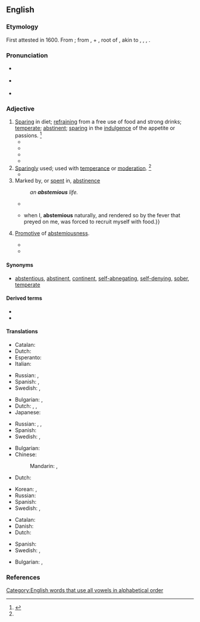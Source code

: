 ==English==
{{rfc|en|translations out of sync – abstaining from wine?}}

===Etymology===
First attested in 1600. From {{etyl|la|en}} {{m|la|abstēmius||abstaining from wine}}; from {{m|la|ab|}}, {{m|la|abs||from}} + {{m|la|tēmus}}, root of {{m|la|tēmētum||[[intoxicating]] drink, mead, wine}}, akin to {{cog|de|dämlich||stupid, silly}}, {{cog|non|þám||mugginess}}, {{cog|sga|tám||death}}, {{cog|sa|ताम्यति||he becomes stunned, exhausted|tr=tāmyati}}.

===Pronunciation===
* {{a|RP}} {{IPA|/æbˈstiː.mɪ.əs/|lang=en}}
* {{a|US}} {{IPA|/æbˈsti.mi.əs/|/əbˈsti.mi.əs/|lang=en}}
* {{rhymes|iːmiəs|lang=en}}

===Adjective===
{{en-adj}}

# [[sparing|Sparing]] in diet; [[refraining]] from a free use of food and strong drinks; [[temperate]]; [[abstinent]]; [[sparing]] in the [[indulgence]] of the appetite or passions. {{defdate|First attested in the mid 17<sup>th</sup> century.}}<ref name=SOED>{{R:SOED5|page=9}}</ref>
#* {{quote-book|passage=Instances of longevity are chiefly among the '''abstemious'''|author=[[w:John Arbuthnot|John Arbuthnot]]}}
#* {{quote-book|passage=Under his special eye '''Abstemious''' I grew up and thrived amain.|author=[[w:John Milton|John Milton]]}}
#* {{quote-book|year=1646/50|passage=It cannot be denied it is (if not the most of any) a very '''abstemious''' animall, and as such by reason of its frigidity, paucity of bloud, and latitancy in the winter (about which time the observations are often made) will long subsist without a visible sustentation.|author=Sir Thomas Browne|title=Pseudodoxia Epidemica|section=Book 3, Chap. 21, "Of the Cameleon"}}
#* {{quote-book|year=1919|author=[[w:William Somerset Maugham|W. Somerset Maugham]]|title=[[w:The Moon and Sixpence|The Moon and Sixpence]]|chapter=28|passage=In the dimness of the landing I could not see him very well, but there was something in his voice that surprised me. I knew he was of '''abstemious''' habit or I should have thought he had been drinking.}}
# [[sparing|Sparingly]] used; used with [[temperance]] or [[moderation]]. {{defdate|First attested in the mid 17<sup>th</sup> century.}}<ref name=SOED/>
#* {{quote-book|passage=an '''abstemious''' diet|author=[[w:Edward Gibbon|Edward Gibbon]]}}
# Marked by, or [[spent]] in, [[abstinence]]
#: ''an '''abstemious''' life.''
#* {{quote-book|passage=One '''abstemious''' day.|author=[[w:Alexander Pope|Alexander Pope]]}}
#* {{quote-book|year=1826|author=[[w:Mary Shelley|Mary Shelley]]|title=[[w:The Last Man|The Last Man]]|chapter=5|passage={{...}} when I, '''abstemious''' naturally, and rendered so by the fever that preyed on me, was forced to recruit myself with food.}}
# {{lb|en|rare}} [[promotive|Promotive]] of [[abstemiousness]].
#* {{quote-book|year=1700|passage=(Such is the virtue of th' '''abstemious''' well,)|author=[[w:John Dryden|John Dryden]]|chapter=Of the Pythagorean Philosophy|title=Fables, Ancient and Modern}}
#* {{seeCites}}

====Synonyms====
* [[abstentious]], [[abstinent]], [[continent]], [[abnegating|self-abnegating]], [[self-denying]], [[sober]], [[temperate]]

====Derived terms====
* {{l|en|abstemiousness}}
* {{l|en|unabstemious}}

====Translations====
{{trans-top|abstaining from wine}}
* Catalan: {{t+|ca|abstemi}}
* Dutch: {{t+|nl|sober}}
* Esperanto: {{t|eo|sobrema}}
* Italian: {{t+|it|astemio}}
{{trans-mid}}
* Russian: {{t+|ru|возде́ржанный}}, {{t+|ru|уме́ренный}}
* Spanish: {{t+|es|sobrio}}, {{t+|es|abstemio}}
* Swedish: {{t+|sv|nykter}}, {{t|sv|avhållsam}}
{{trans-bottom}}

{{trans-top|sparing in diet}}
* Bulgarian: {{t+|bg|въздъ̀ржан}}, {{t+|bg|скро́мен}}
* Dutch: {{t+|nl|matig}}, {{t+|nl|karig}}, {{t|nl|frugaal}}
* Japanese: {{t+|ja|禁欲的|tr=きんよくてき, kinyokuteki|sc=Jpan}}
{{trans-mid}}
* Russian: {{t+|ru|возде́ржанный}}, {{t+|ru|уме́ренный}}, {{t+|ru|скро́мный}}
* Spanish: {{t+|es|sobrio|m}}
* Swedish: {{t|sv|återhållsam}}, {{t|sv|måttfull}}
{{trans-bottom}}

{{trans-top|sparingly used; used with temperance or moderation}}
* Bulgarian: {{t+|bg|пестелив}}
* Chinese:
*: Mandarin: {{t+|cmn|有節制|sc=Hani}}, {{t+|cmn|有节制|tr=yǒujiézhì|sc=Hani}}
* Dutch: {{t+|nl|sober}}
{{trans-mid}}
* Korean: {{t|ko|검소한|sc=Hani}}, {{t|ko|절제하는|sc=Hani}}
* Russian: {{t+|ru|бережли́вый}}
* Spanish: {{t+|es|abstemio}}
* Swedish: {{t|sv|återhållsam}}, {{t|sv|måttfull}}
{{trans-bottom}}

{{trans-top|marked by, or spent in, abstinence}}
* Catalan: {{t+|ca|abstemi}}
* Danish: {{t|da|afholdende}}
* Dutch: {{t+|nl|abstinent}}
{{trans-mid}}
* Spanish: {{t+|es|abstemio}}
* Swedish: {{t|sv|återhållsam}}, {{t|sv|måttfull}}
{{trans-bottom}}

{{trans-top|promotive of abstemiousness}}
{{trans-mid}}
{{trans-bottom}}

{{checktrans-top}}
* Bulgarian: {{t-check|bg|въздържан}}, {{t-check|bg|умерен}}
{{trans-mid}}
{{trans-bottom}}

===References===
<references/>

[[Category:English words that use all vowels in alphabetical order]]